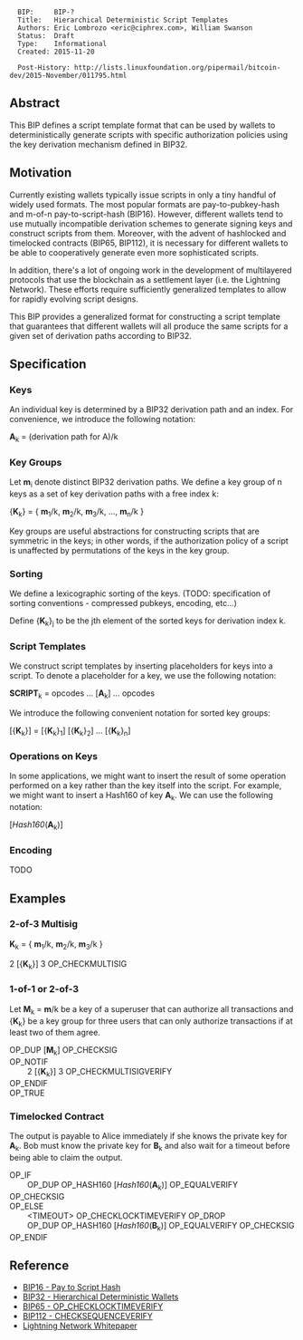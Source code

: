<pre>
  BIP:     BIP-?
  Title:   Hierarchical Deterministic Script Templates
  Authors: Eric Lombrozo <eric@ciphrex.com>, William Swanson
  Status:  Draft
  Type:    Informational
  Created: 2015-11-20

  Post-History: http://lists.linuxfoundation.org/pipermail/bitcoin-dev/2015-November/011795.html
</pre>

==Abstract==

This BIP defines a script template format that can be used by wallets to deterministically generate scripts with specific authorization policies using the key derivation mechanism defined in BIP32.

==Motivation==

Currently existing wallets typically issue scripts in only a tiny handful of widely used formats. The most popular formats are pay-to-pubkey-hash and m-of-n pay-to-script-hash (BIP16). However, different wallets tend to use mutually incompatible derivation schemes to generate signing keys and construct scripts from them. Moreover, with the advent of hashlocked and timelocked contracts (BIP65, BIP112), it is necessary for different wallets to be able to cooperatively generate even more sophisticated scripts.

In addition, there's a lot of ongoing work in the development of multilayered protocols that use the blockchain as a settlement layer (i.e. the Lightning Network). These efforts require sufficiently generalized templates to allow for rapidly evolving script designs.

This BIP provides a generalized format for constructing a script template that guarantees that different wallets will all produce the same scripts for a given set of derivation paths according to BIP32.

==Specification==

===Keys===

An individual key is determined by a BIP32 derivation path and an index. For convenience, we introduce the following notation:

'''A'''<sub>k</sub> = (derivation path for A)/k

===Key Groups===

Let '''m'''<sub>i</sub> denote distinct BIP32 derivation paths. We define a key group of n keys as a set of key derivation paths with a free index k:

{'''K'''<sub>k</sub>} = { '''m'''<sub>1</sub>/k, '''m'''<sub>2</sub>/k, '''m'''<sub>3</sub>/k, ..., '''m'''<sub>n</sub>/k }

Key groups are useful abstractions for constructing scripts that are symmetric in the keys; in other words, if the authorization policy of a script is unaffected by permutations of the keys in the key group.

===Sorting===

We define a lexicographic sorting of the keys. (TODO: specification of sorting conventions - compressed pubkeys, encoding, etc...)

Define {'''K'''<sub>k</sub>}<sub>j</sub> to be the jth element of the sorted keys for derivation index k.

===Script Templates===

We construct script templates by inserting placeholders for keys into a script. To denote a placeholder for a key, we use the following notation:

'''SCRIPT'''<sub>k</sub> = opcodes ... ['''A'''<sub>k</sub>] ... opcodes

We introduce the following convenient notation for sorted key groups:

[{'''K'''<sub>k</sub>}] = [{'''K'''<sub>k</sub>}<sub>1</sub>] [{'''K'''<sub>k</sub>}<sub>2</sub>] ... [{'''K'''<sub>k</sub>}<sub>n</sub>]

===Operations on Keys===

In some applications, we might want to insert the result of some operation performed on a key rather than the key itself into the script. For example, we might want to insert a Hash160 of key '''A'''<sub>k</sub>. We can use the following notation:

[''Hash160''('''A'''<sub>k</sub>)]

===Encoding===

TODO

==Examples==

===2-of-3 Multisig===

'''K'''<sub>k</sub> = { '''m'''<sub>1</sub>/k, '''m'''<sub>2</sub>/k, '''m'''<sub>3</sub>/k }

2 [{'''K'''<sub>k</sub>}] 3 OP_CHECKMULTISIG

===1-of-1 or 2-of-3===

Let '''M'''<sub>k</sub> = '''m'''/k be a key of a superuser that can authorize all transactions and {'''K'''<sub>k</sub>} be a key group for three users that can only authorize transactions if at least two of them agree.

OP_DUP ['''M'''<sub>k</sub>] OP_CHECKSIG<br>
OP_NOTIF<br>
&nbsp; &nbsp; &nbsp; &nbsp; 2 [{'''K'''<sub>k</sub>}] 3 OP_CHECKMULTISIGVERIFY <br>
OP_ENDIF<br>
OP_TRUE

===Timelocked Contract===

The output is payable to Alice immediately if she knows the private key for '''A'''<sub>k</sub>. Bob must know the private key for '''B'''<sub>k</sub> and also wait for a timeout before being able to claim the output.

OP_IF <br>
&nbsp; &nbsp; &nbsp; &nbsp; OP_DUP OP_HASH160 [''Hash160''('''A'''<sub>k</sub>)] OP_EQUALVERIFY OP_CHECKSIG <br>
OP_ELSE <br>
&nbsp; &nbsp; &nbsp; &nbsp; &lt;TIMEOUT&gt; OP_CHECKLOCKTIMEVERIFY OP_DROP <br>
&nbsp; &nbsp; &nbsp; &nbsp; OP_DUP OP_HASH160 [''Hash160''('''B'''<sub>k</sub>)] OP_EQUALVERIFY OP_CHECKSIG <br>
OP_ENDIF

==Reference==

* [[bip-0016.mediawiki|BIP16 - Pay to Script Hash]]
* [[bip-0032.mediawiki|BIP32 - Hierarchical Deterministic Wallets]]
* [[bip-0065.mediawiki|BIP65 - OP_CHECKLOCKTIMEVERIFY]]
* [[bip-0112.mediawiki|BIP112 - CHECKSEQUENCEVERIFY]]
* [[https://lightning.network/lightning-network-paper.pdf|Lightning Network Whitepaper]]

